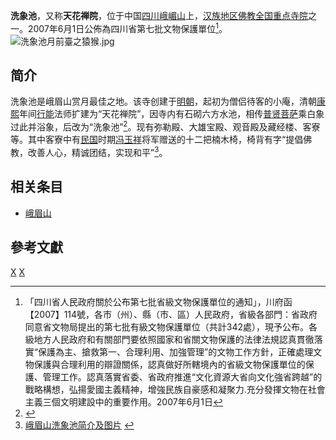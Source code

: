 {{msg:四川省文物保護單位
|名稱 = 洗象池
|編號 = 112
|圖片 = Elephant Bathing Pool.jpg
|級別 = S7
|分類 = 
|時代 = [[清代|清代]]
|地点 = [[四川省|四川省]][[樂山市|樂山市]][[峨眉山市|峨眉山市]]
|坐標 =
|登錄 = 2007年6月1日
}}
'''洗象池'''，又称'''天花禅院'''，位于中国[[四川省|四川]][[峨嵋山|峨嵋山]]上，[[汉族地区佛教全国重点寺院|汉族地区佛教全国重点寺院]]之一。2007年6月1日公佈為四川省第七批文物保護單位<ref>「四川省人民政府關於公布第七批省級文物保護單位的通知」，川府函【2007】114號，各市（州）、縣（市、區）人民政府，省級各部門：省政府同意省文物局提出的第七批有級文物保護單位（共計342處），現予公布。各級地方人民政府和有關部門要依照國家和省關文物保護的法律法規認真貫徹落實“保護為主、搶救第一、合理利用、加強管理”的文物工作方針，正確處理文物保護與合理利用的辯證關係，認真做好所轄境內的省級文物保護單位的保護、管理工作。認真落實省委、省政府推進“文化資源大省向文化強省跨越”的戰略構想，弘揚愛國主義精神，增強民族自豪感和凝聚力.充分發揮文物在社會主義三個文明建設中的重要作用。2007年6月1日</ref>。
[[File:洗象池月前臺之猿猴.jpg|thumb]]
== 简介 ==
{{Quote box
|width=30%
|align=right
|quote=峨眉山月半轮秋，影入平羌江水流。<br />夜发清溪向三峡，思君不见下渝州。
|source=（[[唐朝|唐]]）[[李白|李白]]《峨眉山月歌》
|}}
洗象池是峨眉山赏月最佳之地。该寺创建于[[明朝|明朝]]，起初为僧侣待客的小庵，清朝[[康熙|康熙]]年间[[行能|行能]]法师扩建为“天花禅院”，因寺内有石砌六方水池，相传[[普贤菩萨|普贤菩萨]]乘白象过此并浴象，后改为“洗象池”<ref>{{Cite web |url=http://travel.people.com.cn/GB/139035/151643/153089/157998/9457690.html |title=峨眉名寺——洗象池 |access-date=2009-12-26 |archive-date=2016-03-04 |archive-url=https://web.archive.org/web/20160304043526/http://travel.people.com.cn/GB/139035/151643/153089/157998/9457690.html |dead-url=no }}</ref>。现有弥勒殿、大雄宝殿、观音殿及藏经楼、客寮等。其中客寮中有[[中華民國|民国]]时期[[冯玉祥|冯玉祥]]将军赠送的十二把楠木椅，椅背有字“提倡佛教，改善人心，精诚团结，实现和平”<ref>[http://www.57ems.com/emei/buddhism255_2.html 峨眉山洗象池简介及图片] {{webarchive|url=https://web.archive.org/web/20111203025125/http://www.57ems.com/emei/buddhism255_2.html |date=2011-12-03 }}</ref>。 

== 相关条目 ==
*[[峨眉山|峨眉山]]

==參考文獻==
{{reflist}}

{{China-buddhism-temple}}
{{乐山市境内的四川省文物保护单位}}
[[Category:汉族地区佛教全国重点寺院|X]]
[[Category:峨眉山佛寺|X]]